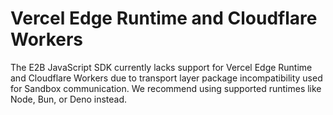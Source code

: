 # Vercel Edge Runtime and Cloudflare Workers

The E2B JavaScript SDK currently lacks support for Vercel Edge Runtime and Cloudflare Workers due to transport layer package incompatibility used for Sandbox communication. We recommend using supported runtimes like Node, Bun, or Deno instead.
